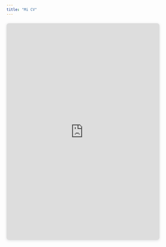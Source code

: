 ```yaml
---
title: "Mi CV"
---
```


::: {style="position: relative; width: 100%; height: 0; padding-top: 141.4286%;  padding-bottom: 0; box-shadow: 0 2px 8px 0 rgba(63,69,81,0.16); margin-top: 1.6em; margin-bottom: 0.9em; overflow: hidden;  border-radius: 8px; will-change: transform;"}
<iframe loading="lazy" style="position: absolute; width: 100%; height: 100%; top: 0; left: 0; border: none; padding: 0;margin: 0;" src="https://www.canva.com/design/DAFdc8Xbyiw/view?embed" allowfullscreen="allowfullscreen" allow="fullscreen">

</iframe>
:::

